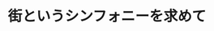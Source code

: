 ﻿---
title: "街というシンフォニーを求めて"
category: "環境・社会理工学院"
vol: "26"
interviewee: "深海 隆恒 "
url: ""
tags: []
pdf: "26-1.pdf"
facephoto: ""
career: ""
preface: "よりよい都市を作り出すために必要な都市計画について、深尾先生が指導をされた自由が丘商店街活性化モデル事業を例にお話を伺った。"
---
